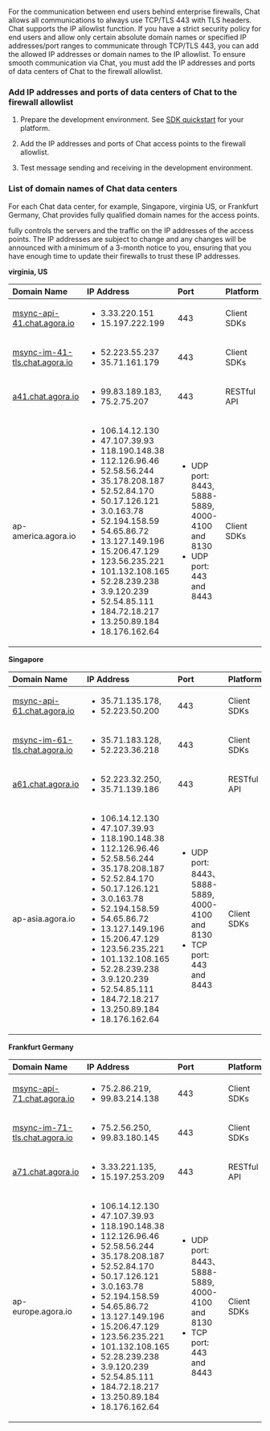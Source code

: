 
For the communication between end users behind enterprise firewalls, <Vg k="COMPANY"/> Chat allows all communications to always use TCP/TLS 443 with TLS headers. <Vg k="COMPANY"/> Chat supports the IP allowlist function. If you have a strict security policy for end users and allow only certain absolute domain names or specified IP addresses/port ranges to communicate through TCP/TLS 443, you can add the allowed IP addresses or domain names to the IP allowlist. To ensure smooth communication via <Vg k="COMPANY"/> Chat, you must add the IP addresses and ports of data centers of <Vg k="COMPANY"/> Chat to the firewall allowlist.

### Add IP addresses and ports of data centers of <Vg k="COMPANY"/> Chat to the firewall allowlist

1. Prepare the development environment. See [SDK quickstart](../get-started/get-started-sdk) for your platform.

1. Add the IP addresses and ports of <Vg k="COMPANY"/> Chat access points to the firewall allowlist.

1. Test message sending and receiving in the development environment.

### List of domain names of <Vg k="COMPANY"/> Chat data centers

For each <Vg k="COMPANY"/> Chat data center, for example, Singapore, virginia US, or Frankfurt Germany, <Vg k="COMPANY"/> Chat provides fully qualified domain names for the access points.

<Vg k="COMPANY"/> fully controls the servers and the traffic on the IP addresses of the access points. The IP addresses are subject to change and any changes will be announced with a minimum of a 3-month notice to you, ensuring that you have enough time to update their firewalls to trust these IP addresses.

**virginia, US**

| Domain Name | IP Address | Port | Platform |
| :---------- | :------- | :----- | :------------- |
|[msync-api-41.chat.agora.io](http://msync-api-41.chat.agora.io/)|<ul><li>3.33.220.151</li><li>15.197.222.199</li></ul>| 443 | Client SDKs  |
|[msync-im-41-tls.chat.agora.io](http://msync-im-41-tls.chat.agora.io/)|<ul><li>52.223.55.237</li><li>35.71.161.179</li></ul>| 443 | Client SDKs  |
|[a41.chat.agora.io](http://a41.chat.agora.io/)|<ul><li>99.83.189.183,</li><li>75.2.75.207</li></ul>| 443 | RESTful API|
|ap-america.agora.io|<ul><li>106.14.12.130</li><li>47.107.39.93</li><li>118.190.148.38</li><li>112.126.96.46</li><li>52.58.56.244</li><li>35.178.208.187</li><li>52.52.84.170</li><li>50.17.126.121</li><li>3.0.163.78</li><li>52.194.158.59</li><li>54.65.86.72</li><li>13.127.149.196</li><li>15.206.47.129</li><li>123.56.235.221</li><li>101.132.108.165</li><li>52.28.239.238</li><li>3.9.120.239</li><li>52.54.85.111</li><li>184.72.18.217</li><li>13.250.89.184</li><li>18.176.162.64</li></ul>|<ul><li>UDP port: 8443, 5888-5889, 4000-4100 and 8130</li><li>UDP port: 443 and 8443</li></ul>| Client SDKs  |

**Singapore**

| Domain Name | IP Address | Port | Platform |
| :---------- | :------- | :----- | :------------- |
|[msync-api-61.chat.agora.io](http://msync-api-61.chat.agora.io/)|<ul><li>35.71.135.178,</li><li>52.223.50.200</li></ul>| 443 | Client SDKs  |
|[msync-im-61-tls.chat.agora.io](http://msync-im-61-tls.chat.agora.io/)|<ul><li>35.71.183.128,</li><li>52.223.36.218</li></ul>| 443 | Client SDKs  |
|[a61.chat.agora.io](http://a61.chat.agora.io/)|<ul><li>52.223.32.250,</li><li>35.71.139.186</li></ul>| 443 | RESTful API|
|ap-asia.agora.io|<ul><li>106.14.12.130</li><li>47.107.39.93</li><li>118.190.148.38</li><li>112.126.96.46</li><li>52.58.56.244</li><li>35.178.208.187</li><li>52.52.84.170</li><li>50.17.126.121</li><li>3.0.163.78</li><li>52.194.158.59</li><li>54.65.86.72</li><li>13.127.149.196</li><li>15.206.47.129</li><li>123.56.235.221</li><li>101.132.108.165</li><li>52.28.239.238</li><li>3.9.120.239</li><li>52.54.85.111</li><li>184.72.18.217</li><li>13.250.89.184</li><li>18.176.162.64</li></ul>|<ul><li>UDP port: 8443、5888-5889, 4000-4100 and 8130</li><li>TCP port: 443 and 8443</li></ul>| Client SDKs  |

**Frankfurt Germany**

| Domain Name | IP Address | Port | Platform |
| :---------- | :------- | :----- | :------------- |
|[msync-api-71.chat.agora.io](http://msync-api-71.chat.agora.io/)|<ul><li>75.2.86.219,</li><li>99.83.214.138</li></ul>| 443 | Client SDKs |
|[msync-im-71-tls.chat.agora.io](http://msync-im-71-tls.chat.agora.io/)|<ul><li>75.2.56.250,</li><li>99.83.180.145</li></ul>|443| Client SDKs  |
|[a71.chat.agora.io](http://a71.chat.agora.io/)|<ul><li>3.33.221.135,</li><li>15.197.253.209</li></ul>| 443 |RESTful API|
|ap-europe.agora.io|<ul><li>106.14.12.130</li><li>47.107.39.93</li><li>118.190.148.38</li><li>112.126.96.46</li><li>52.58.56.244</li><li>35.178.208.187</li><li>52.52.84.170</li><li>50.17.126.121</li><li>3.0.163.78</li><li>52.194.158.59</li><li>54.65.86.72</li><li>13.127.149.196</li><li>15.206.47.129</li><li>123.56.235.221</li><li>101.132.108.165</li><li>52.28.239.238</li><li>3.9.120.239</li><li>52.54.85.111</li><li>184.72.18.217</li><li>13.250.89.184</li><li>18.176.162.64</li></ul>|<ul><li>UDP port: 8443、5888-5889, 4000-4100 and 8130</li><li>TCP port: 443 and 8443</li></ul>| Client SDKs |



